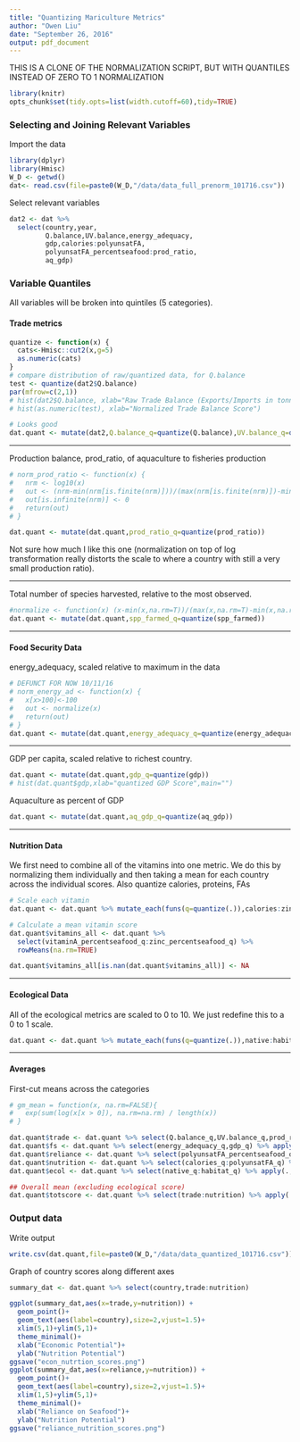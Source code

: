 ```yaml
---
title: "Quantizing Mariculture Metrics"
author: "Owen Liu"
date: "September 26, 2016"
output: pdf_document
---
```


THIS IS A CLONE OF THE NORMALIZATION SCRIPT, BUT WITH QUANTILES INSTEAD OF ZERO TO 1 NORMALIZATION
    
```r
library(knitr)
opts_chunk$set(tidy.opts=list(width.cutoff=60),tidy=TRUE)
```

### Selecting and Joining Relevant Variables

Import the data

```r
library(dplyr)
library(Hmisc)
W_D <- getwd()
dat<- read.csv(file=paste0(W_D,"/data/data_full_prenorm_101716.csv"))
```

Select relevant variables
```r
dat2 <- dat %>%
  select(country,year,
         Q.balance,UV.balance,energy_adequacy,
         gdp,calories:polyunsatFA,
         polyunsatFA_percentseafood:prod_ratio,
         aq_gdp)
```

### Variable Quantiles

All variables will be broken into quintiles (5 categories).

#### Trade metrics


```r
quantize <- function(x) {
  cats<-Hmisc::cut2(x,g=5)
  as.numeric(cats)
}
# compare distribution of raw/quantized data, for Q.balance
test <- quantize(dat2$Q.balance)
par(mfrow=c(2,1))
# hist(dat2$Q.balance, xlab="Raw Trade Balance (Exports/Imports in tonnes)",main="",breaks=20)
# hist(as.numeric(test), xlab="Normalized Trade Balance Score")

# Looks good
dat.quant <- mutate(dat2,Q.balance_q=quantize(Q.balance),UV.balance_q=quantize(UV.balance))
```

***

Production balance, prod_ratio, of aquaculture to fisheries production

```r
# norm_prod_ratio <- function(x) {
#   nrm <- log10(x)
#   out <- (nrm-min(nrm[is.finite(nrm)]))/(max(nrm[is.finite(nrm)])-min(nrm[is.finite(nrm)]))
#   out[is.infinite(nrm)] <- 0
#   return(out)
# }

dat.quant <- mutate(dat.quant,prod_ratio_q=quantize(prod_ratio))
```

Not sure how much I like this one (normalization on top of log transformation really distorts the scale to where a country with still a very small production ratio).

***

Total number of species harvested, relative to the most observed.

```r
#normalize <- function(x) (x-min(x,na.rm=T))/(max(x,na.rm=T)-min(x,na.rm=T))
dat.quant <- mutate(dat.quant,spp_farmed_q=quantize(spp_farmed))

```

***

#### Food Security Data

energy_adequacy, scaled relative to maximum in the data

```r
# DEFUNCT FOR NOW 10/11/16
# norm_energy_ad <- function(x) {
#   x[x>100]<-100
#   out <- normalize(x)
#   return(out)
# }
dat.quant <- mutate(dat.quant,energy_adequacy_q=quantize(energy_adequacy))
```


***

GDP per capita, scaled relative to richest country.

```r
dat.quant <- mutate(dat.quant,gdp_q=quantize(gdp))
# hist(dat.quant$gdp,xlab="quantized GDP Score",main="")
```

Aquaculture as percent of GDP

```r
dat.quant <- mutate(dat.quant,aq_gdp_q=quantize(aq_gdp))
```

***

#### Nutrition Data

We first need to combine all of the vitamins into one metric. We do this by normalizing them individually and then taking a mean for each country across the individual scores. Also quantize calories, proteins, FAs

```r
# Scale each vitamin
dat.quant <- dat.quant %>% mutate_each(funs(q=quantize(.)),calories:zinc_percentseafood)

# Calculate a mean vitamin score
dat.quant$vitamins_all <- dat.quant %>% 
  select(vitaminA_percentseafood_q:zinc_percentseafood_q) %>% 
  rowMeans(na.rm=TRUE)

dat.quant$vitamins_all[is.nan(dat.quant$vitamins_all)] <- NA
```

***


#### Ecological Data

All of the ecological metrics are scaled to 0 to 10. We just redefine this to a 0 to 1 scale.

```r
dat.quant <- dat.quant %>% mutate_each(funs(q=quantize(.)),native:habitat)
```

***

#### Averages

First-cut means across the categories

```r
# gm_mean = function(x, na.rm=FALSE){
#   exp(sum(log(x[x > 0]), na.rm=na.rm) / length(x))
# }

dat.quant$trade <- dat.quant %>% select(Q.balance_q,UV.balance_q,prod_ratio_q,aq_gdp_q) %>% apply(.,1,FUN=mean)
dat.quant$fs <- dat.quant %>% select(energy_adequacy_q,gdp_q) %>% apply(.,1,FUN=mean)
dat.quant$reliance <- dat.quant %>% select(polyunsatFA_percentseafood_q:zinc_percentseafood_q) %>% apply(.,1,FUN=mean)
dat.quant$nutrition <- dat.quant %>% select(calories_q:polyunsatFA_q) %>% apply(.,1,FUN=mean)
dat.quant$ecol <- dat.quant %>% select(native_q:habitat_q) %>% apply(.,1,FUN=mean)

## Overall mean (excluding ecological score)
dat.quant$totscore <- dat.quant %>% select(trade:nutrition) %>% apply(.,1,FUN=mean)
```

### Output data

Write output

```r
write.csv(dat.quant,file=paste0(W_D,"/data/data_quantized_101716.csv"))
```

Graph of country scores along different axes

```r
summary_dat <- dat.quant %>% select(country,trade:nutrition)

ggplot(summary_dat,aes(x=trade,y=nutrition)) +
  geom_point()+
  geom_text(aes(label=country),size=2,vjust=1.5)+
  xlim(5,1)+ylim(5,1)+
  theme_minimal()+
  xlab("Economic Potential")+
  ylab("Nutrition Potential")
ggsave("econ_nutrtion_scores.png")
ggplot(summary_dat,aes(x=reliance,y=nutrition)) +
  geom_point()+
  geom_text(aes(label=country),size=2,vjust=1.5)+
  xlim(1,5)+ylim(5,1)+
  theme_minimal()+
  xlab("Reliance on Seafood")+
  ylab("Nutrition Potential")
ggsave("reliance_nutrition_scores.png")
```